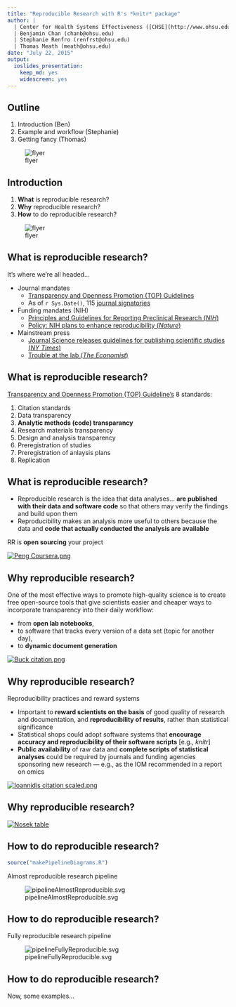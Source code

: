 ```yaml
---
title: "Reproducible Research with R's *knitr* package"
author: |
  | Center for Health Systems Effectiveness ([CHSE](http://www.ohsu.edu/xd/research/centers-institutes/center-for-health-systems-effectiveness/))
  | Benjamin Chan (chanb@ohsu.edu)
  | Stephanie Renfro (renfrst@ohsu.edu)
  | Thomas Meath (meath@ohsu.edu)
date: "July 22, 2015"
output: 
  ioslides_presentation: 
    keep_md: yes
    widescreen: yes
---
```



## Outline {.columns-2}

1. Introduction (Ben)
2. Example and workflow (Stephanie)
3. Getting fancy (Thomas)

![flyer](Reproducible Research FLYER scaled.png)


## Introduction {.columns-2}

1. **What** is reproducible research?
2. **Why** reproducible research?
3. **How** to do reproducible research?

![flyer](Reproducible Research FLYER scaled.png)


## What is reproducible research?

It's where we're all headed...

* Journal mandates
    * [Transparency and Openness Promotion (TOP) Guidelines](http://centerforopenscience.org/top/)
    * As of `r Sys.Date()`, 115 [journal signatories](http://centerforopenscience.org/top/#journals)
* Funding mandates (NIH)
    * [Principles and Guidelines for Reporting Preclinical Research (*NIH*)](http://www.nih.gov/science/reproducibility/principles-guidelines.htm)
    * [Policy: NIH plans to enhance reproducibility (*Nature*)](http://www.nature.com/news/policy-nih-plans-to-enhance-reproducibility-1.14586)
* Mainstream press
    * [Journal Science releases guidelines for publishing scientific studies (*NY Times*)](http://www.nytimes.com/2015/06/26/science/journal-science-releases-guidelines-for-publishing-scientific-studies.html)
    * [Trouble at the lab (*The Economist*)](http://www.economist.com/news/briefing/21588057-scientists-think-science-self-correcting-alarming-degree-it-not-trouble)


## What is reproducible research?

[Transparency and Openness Promotion (TOP) Guideline's](http://centerforopenscience.org/top/) 8 standards:

1. Citation standards
2. Data transparency
3. **Analytic methods (code) transparancy**
4. Research materials transparency
5. Design and analysis transparency
6. Preregistration of studies
7. Preregistration of anlaysis plans
8. Replication


## What is reproducible research? {.columns-2}

* Reproducible research is the idea that data analyses... **are published with their data and software code** so that others may verify the findings and build upon them
* Reproducibility makes an analysis more useful to others because the data and **code that actually conducted the analysis are available**

RR is **open sourcing** your project

[![Peng Coursera.png](Peng Coursera.png)](https://www.coursera.org/course/repdata)


## Why reproducible research? {.columns-2}

One of the most effective ways to promote high-quality science is to create free open-source tools that give scientists easier and cheaper ways to incorporate transparency into their daily workflow: 

* from **open lab notebooks**, 
* to software that tracks every version of a data set (topic for another day), 
* to **dynamic document generation**

[![Buck citation.png](Buck citation.png)](http://www.sciencemag.org/content/348/6242/1403.full)


## Why reproducible research? {.columns-2 .smaller}

Reproducibility practices and reward systems

* Important to **reward scientists on the basis** of good quality of research and documentation, and **reproducibility of results**, rather than statistical significance
* Statistical shops could adopt software systems that **encourage accuracy and reproducibility of their software scripts** [e.g., *knitr*]
* **Public availability** of raw data and **complete scripts of statistical analyses** could be required by journals and funding agencies sponsoring new research --- e.g., as the IOM recommended in a report on omics  

[![Ioannidis citation scaled.png](Ioannidis citation scaled.png)](http://www.sciencedirect.com/science/article/pii/S0140673613622278)


## Why reproducible research?

[![Nosek table](Science 2015 Jun 348(6242) 1422-5, partial scaled.png)](http://www.sciencemag.org/content/348/6242/1422.full)


## How to do reproducible research?

```r
source("makePipelineDiagrams.R")
```

Almost reproducible research pipeline

![pipelineAlmostReproducible.svg](pipelineAlmostReproducible.svg)


## How to do reproducible research?

Fully reproducible research pipeline

![pipelineFullyReproducible.svg](pipelineFullyReproducible.svg)


## How to do reproducible research?

Now, some examples...
